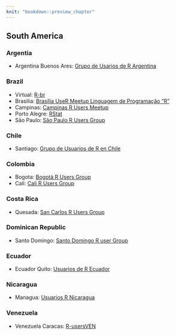 ```yaml
---
knit: "bookdown::preview_chapter"
---
```


## South America

### Argentia

  * Argentina Buenos Ares: [Grupo de Usarios de R Argentina](http://ar.i314.com.ar/)

### Brazil

  * Virtual: [R-br](http://leg.est.ufpr.br/doku.php/software:rbr)
  *  Brasilia: [Brasília UseR Meetup Linguagem de Programação "R"](http://www.meetup.com/Brasilia-UseR-Meetup/)
  *  Campinas: [Campinas R Users Meetup](http://www.meetup.com/Campinas-R-Users-Meetup/)
  *  Porto Alegre: [RStat](http://www.meetup.com/RStat-RS-R-User-Group/)
  *  São Paulo: [São Paulo R Users Group](http://www.meetup.com/useR-SP/)

### Chile

  * Santiago: [Grupo de Usuarios de R en Chile](http://www.meetup.com/useRchile/)

### Colombia

  * Bogota: [Bogotá R Users Group](http://www.meetup.com/it/Bogota-R-Users-Group/)
  * Cali: [Cali R Users Group](http://www.meetup.com/R-Users-Group-Cali/)

### Costa Rica

  * Quesada: [San Carlos R Users Group](http://www.meetup.com/San-Carlos-R-User-Group/)

### Dominican Republic

  * Santo Domingo: [Santo Domingo R user Group](http://www.meetup.com/Santo-Domingo-R-useR-Group/)

### Ecuador

  * Ecuador Quito: [Usuarios de R Ecuador](http://www.meetup.com/Usuarios-de-R-Ecuador/)

### Nicaragua

  * Managua: [Usuarios R Nicaragua](https://www.facebook.com/groups/usuariosrnicaragua/)

### Venezuela

  * Venezuela Caracas: [R-usersVEN](http://www.meetup.com/R-usersVEN)
